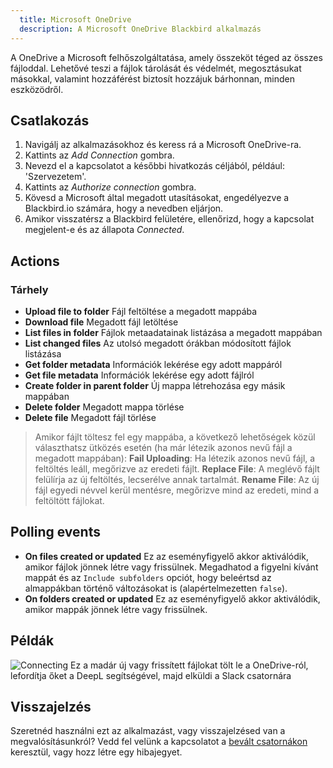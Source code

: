 ```yaml
---
  title: Microsoft OneDrive
  description: A Microsoft OneDrive Blackbird alkalmazás
---
```


<LinkCard title="View on Github" target="_blank" href="https://github.com/bb-io/MicrosoftOneDrive" icon="github" />

A OneDrive a Microsoft felhőszolgáltatása, amely összeköt téged az összes fájloddal. Lehetővé teszi a fájlok tárolását és védelmét, megosztásukat másokkal, valamint hozzáférést biztosít hozzájuk bárhonnan, minden eszközödről.

## Csatlakozás

1. Navigálj az alkalmazásokhoz és keress rá a Microsoft OneDrive-ra.
2. Kattints az _Add Connection_ gombra.
3. Nevezd el a kapcsolatot a későbbi hivatkozás céljából, például: 'Szervezetem'.
4. Kattints az _Authorize connection_ gombra.
5. Kövesd a Microsoft által megadott utasításokat, engedélyezve a Blackbird.io számára, hogy a nevedben eljárjon.
6. Amikor visszatérsz a Blackbird felületére, ellenőrizd, hogy a kapcsolat megjelent-e és az állapota _Connected_.

## Actions

### Tárhely

- **Upload file to folder** Fájl feltöltése a megadott mappába
- **Download file** Megadott fájl letöltése
- **List files in folder** Fájlok metaadatainak listázása a megadott mappában
- **List changed files** Az utolsó megadott órákban módosított fájlok listázása
- **Get folder metadata** Információk lekérése egy adott mappáról
- **Get file metadata** Információk lekérése egy adott fájlról
- **Create folder in parent folder** Új mappa létrehozása egy másik mappában
- **Delete folder** Megadott mappa törlése
- **Delete file** Megadott fájl törlése

> Amikor fájlt töltesz fel egy mappába, a következő lehetőségek közül választhatsz ütközés esetén (ha már létezik azonos nevű fájl a megadott mappában):
**Fail Uploading**: Ha létezik azonos nevű fájl, a feltöltés leáll, megőrizve az eredeti fájlt.
**Replace File**: A meglévő fájlt felülírja az új feltöltés, lecserélve annak tartalmát.
**Rename File**: Az új fájl egyedi névvel kerül mentésre, megőrizve mind az eredeti, mind a feltöltött fájlokat.

## Polling events

- **On files created or updated** Ez az eseményfigyelő akkor aktiválódik, amikor fájlok jönnek létre vagy frissülnek. Megadhatod a figyelni kívánt mappát és az `Include subfolders` opciót, hogy beleértsd az almappákban történő változásokat is (alapértelmezetten `false`).
- **On folders created or updated** Ez az eseményfigyelő akkor aktiválódik, amikor mappák jönnek létre vagy frissülnek.

## Példák

![Connecting](https://raw.githubusercontent.com/bb-io/MicrosoftOneDrive/main/image/README/example_bird.png)
Ez a madár új vagy frissített fájlokat tölt le a OneDrive-ról, lefordítja őket a DeepL segítségével, majd elküldi a Slack csatornára

## Visszajelzés

Szeretnéd használni ezt az alkalmazást, vagy visszajelzésed van a megvalósításunkról? Vedd fel velünk a kapcsolatot a [bevált csatornákon](https://www.blackbird.io/) keresztül, vagy hozz létre egy hibajegyet.